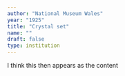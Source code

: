 ```yaml
---
author: "National Museum Wales"
year: "1925"
title: "Crystal set"
name: ""
draft: false
type: institution
---
```

I think this then appears as the content
